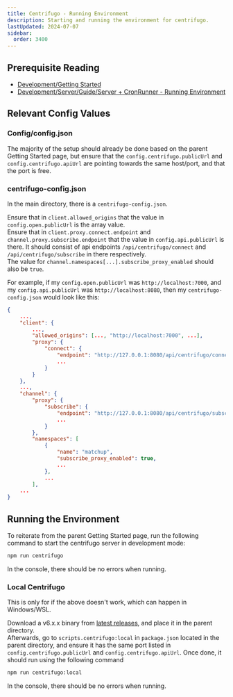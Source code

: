 ```yaml
---
title: Centrifugo - Running Environment
description: Starting and running the environment for centrifugo.
lastUpdated: 2024-07-07
sidebar:
  order: 3400
---
```


## Prerequisite Reading

* [Development/Getting Started](../../..)
* [Development/Server/Guide/Server + CronRunner - Running Environment](/server-running-environment)

## Relevant Config Values

### Config/config.json

The majority of the setup should already be done based on the parent Getting Started page, but ensure that the `config.centrifugo.publicUrl` and `config.centrifugo.apiUrl` are pointing towards the same host/port, and that the port is free.

### centrifugo-config.json

In the main directory, there is a `centrifugo-config.json`.

Ensure that in `client.allowed_origins` that the value in `config.open.publicUrl` is the array value.\
Ensure that in `client.proxy.connect.endpoint` and `channel.proxy.subscribe.endpoint` that the value in `config.api.publicUrl` is there. It should consist of api endpoints `/api/centrifugo/connect` and `/api/centrifugo/subscribe` in there respectively.\
The value for `channel.namespaces[...].subscribe_proxy_enabled` should also be `true`.

For example, if my `config.open.publicUrl` was `http://localhost:7000`, and my `config.api.publicUrl` was `http://localhost:8080`, then my `centrifugo-config.json` would look like this:

```json
{
    ...,
    "client": {
        ...,
        "allowed_origins": [..., "http://localhost:7000", ...],
        "proxy": {
            "connect": {
                "endpoint": "http://127.0.0.1:8080/api/centrifugo/connect",
                ...
            }
        }
    },
    ...,
    "channel": {
        "proxy": {
            "subscribe": {
                "endpoint": "http://127.0.0.1:8080/api/centrifugo/subscribe",
                ...
            }
        },
        "namespaces": [
            {
                "name": "matchup",
                "subscribe_proxy_enabled": true,
                ...
            },
            ...
        ],
    ...
}
```

## Running the Environment

To reiterate from the parent Getting Started page, run the following command to start the centrifugo server in development mode:

```bash
npm run centrifugo
```

In the console, there should be no errors when running.

### Local Centrifugo

This is only for if the above doesn't work, which can happen in Windows/WSL.

Download a v6.x.x binary from [latest releases](https://github.com/centrifugal/centrifugo/releases), and place it in the parent directory.\
Afterwards, go to `scripts.centrifugo:local` in `package.json` located in the parent directory, and ensure it has the same port listed in `config.centrifugo.publicUrl` and `config.centrifugo.apiUrl`.
Once done, it should run using the following command

```bash
npm run centrifugo:local
```

In the console, there should be no errors when running.

